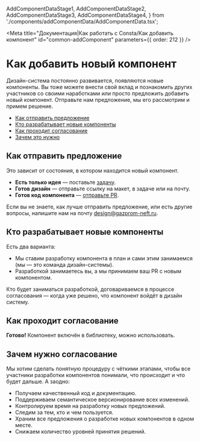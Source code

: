 
  AddComponentDataStage1,
  AddComponentDataStage2,
  AddComponentDataStage3,
  AddComponentDataStage4,
} from './components/addComponentData/AddComponentData.tsx';

<Meta
  title="Документация|Как работать с Consta/Как добавить компонент"
  id="common-addComponent"
  parameters={{ order: 212 }}
/>

# Как добавить новый компонент

Дизайн-система постоянно развивается, появляются новые компоненты. Вы тоже можете внести свой вклад и познакомить других участников со своими наработками или просто предложить добавить новый компонент. Отправьте нам предложение, мы его рассмотрим и примем решение.

- [Как отправить предложение](#как-отправить-предложение)
- [Кто разрабатывает новые компоненты](#кто-разрабатывает-новые-компоненты)
- [Как проходит согласование](#как-проходит-согласование)
- [Зачем это нужно](#зачем-это-нужно)

## Как отправить предложение

Это зависит от состояния, в котором находится новый компонент.

- **Есть только идея** — поставьте [задачу](https://github.com/gazprom-neft/consta-uikit/issues).
- **Готов дизайн** — отправьте ссылку на макет, в задаче или на почту.
- **Готов код компонента** — [отправьте PR](https://consta-uikit.vercel.app/?path=/docs/common-develop-contributors--page).

Если вы не знаете, как лучше отправить предложение, или есть другие вопросы, напишите нам на почту design@gazprom-neft.ru.

## Кто разрабатывает новые компоненты

Есть два варианта:

- Мы ставим разработку компонента в план и сами этим занимаемся (мы — это команда дизайн-системы).
- Разработкой занимаетесь вы, а мы принимаем ваш PR с новым компонентом.

Кто будет заниматься разработкой, договариваемся в процессе согласования — когда уже решено, что компонент войдёт в дизайн систему.

## Как проходит согласование

<AddComponentDataStage1 />
<AddComponentDataStage2 />
<AddComponentDataStage3 />
<AddComponentDataStage4 />

**Готово!** Компонент включён в библиотеку, можно использовать.

## Зачем нужно согласование

Мы хотим сделать понятную процедуру с чёткими этапами, чтобы все участники разработки компонентов понимали, что происходит и что будет дальше. А заодно:

- Получаем качественный код и документацию.
- Поддерживаем семантическое версионирование всех изменений.
- Контролируем время на разработку новых предложений.
- Следим за тем, кто и чем пользуется.
- Храним все предложения о разработке новых компонентов в одном месте.
- Снижаем количество уровней принятия решений.
